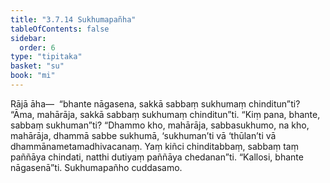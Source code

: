 ```yaml
---
title: "3.7.14 Sukhumapañha"
tableOfContents: false
sidebar:
  order: 6
type: "tipitaka"
basket: "su"
book: "mi"
---
```



<DynamicBreadcrumb />

<Division number="107" book="mi">

<Paragraph number="501" book="mi">
Rājā āha—  “bhante nāgasena, sakkā sabbaṃ sukhumaṃ chinditun”ti? “Āma, mahārāja, sakkā sabbaṃ sukhumaṃ chinditun”ti. “Kiṃ pana, bhante, sabbaṃ sukhuman”ti? “Dhammo kho, mahārāja, sabbasukhumo, na kho, mahārāja, dhammā sabbe sukhumā, ‘sukhuman’ti vā ‘thūlan’ti vā dhammānametamadhivacanaṃ. Yaṃ kiñci chinditabbaṃ, sabbaṃ taṃ paññāya chindati, natthi dutiyaṃ paññāya chedanan”ti.
</Paragraph>

<Paragraph number="502" book="mi">
“Kallosi, bhante nāgasenā”ti.

</Paragraph>
</Division>

<Paragraph number="503" type="center" book="mi">
Sukhumapañho cuddasamo.
</Paragraph>